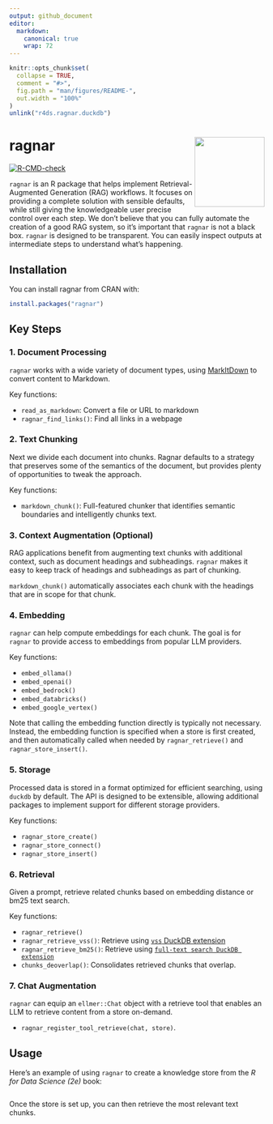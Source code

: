 ```yaml
---
output: github_document
editor:
  markdown:
    canonical: true
    wrap: 72
---
```


<!-- README.md is generated from README.Rmd. Please edit that file -->

```r
knitr::opts_chunk$set(
  collapse = TRUE,
  comment = "#>",
  fig.path = "man/figures/README-",
  out.width = "100%"
)
unlink("r4ds.ragnar.duckdb")
```

# ragnar <img src="man/figures/logo.png" align="right" height="138"/>

<!-- badges: start -->

[![R-CMD-check](https://github.com/tidyverse/ragnar/actions/workflows/R-CMD-check.yaml/badge.svg)](https://github.com/tidyverse/ragnar/actions/workflows/R-CMD-check.yaml)

<!-- badges: end -->

`ragnar` is an R package that helps implement Retrieval-Augmented
Generation (RAG) workflows. It focuses on providing a complete solution
with sensible defaults, while still giving the knowledgeable user
precise control over each step. We don't believe that you can fully
automate the creation of a good RAG system, so it's important that
`ragnar` is not a black box. `ragnar` is designed to be transparent. You
can easily inspect outputs at intermediate steps to understand what's
happening.

## Installation

You can install ragnar from CRAN with:

``` r
install.packages("ragnar")
```

## Key Steps

### 1. Document Processing

`ragnar` works with a wide variety of document types, using
[MarkItDown](https://github.com/microsoft/markitdown) to convert content
to Markdown.

Key functions:

-   `read_as_markdown`: Convert a file or URL to markdown
-   `ragnar_find_links()`: Find all links in a webpage

### 2. Text Chunking

Next we divide each document into chunks. Ragnar defaults to a strategy
that preserves some of the semantics of the document, but provides
plenty of opportunities to tweak the approach.

Key functions:

-   `markdown_chunk()`: Full-featured chunker that identifies semantic
    boundaries and intelligently chunks text.

### 3. Context Augmentation (Optional)

RAG applications benefit from augmenting text chunks with additional
context, such as document headings and subheadings. `ragnar` makes it
easy to keep track of headings and subheadings as part of chunking.

`markdown_chunk()` automatically associates each chunk with the headings
that are in scope for that chunk.

### 4. Embedding

`ragnar` can help compute embeddings for each chunk. The goal is for
`ragnar` to provide access to embeddings from popular LLM providers.

Key functions:

-   `embed_ollama()`
-   `embed_openai()`
-   `embed_bedrock()`
-   `embed_databricks()`
-   `embed_google_vertex()`

Note that calling the embedding function directly is typically not
necessary. Instead, the embedding function is specified when a store is
first created, and then automatically called when needed by
`ragnar_retrieve()` and `ragnar_store_insert()`.

### 5. Storage

Processed data is stored in a format optimized for efficient searching,
using `duckdb` by default. The API is designed to be extensible,
allowing additional packages to implement support for different storage
providers.

Key functions:

-   `ragnar_store_create()`
-   `ragnar_store_connect()`
-   `ragnar_store_insert()`

### 6. Retrieval

Given a prompt, retrieve related chunks based on embedding distance or
bm25 text search.

Key functions:

-   `ragnar_retrieve()`
-   `ragnar_retrieve_vss()`: Retrieve using [`vss` DuckDB
    extension](https://duckdb.org/docs/stable/core_extensions/vss)
-   `ragnar_retrieve_bm25()`: Retrieve using
    [`full-text search DuckDB extension`](https://duckdb.org/docs/stable/core_extensions/full_text_search)
-   `chunks_deoverlap()`: Consolidates retrieved chunks that overlap.

### 7. Chat Augmentation

`ragnar` can equip an `ellmer::Chat` object with a retrieve tool that
enables an LLM to retrieve content from a store on-demand.

-   `ragnar_register_tool_retrieve(chat, store)`.

## Usage

Here's an example of using `ragnar` to create a knowledge store from the
*R for Data Science (2e)* book:

```r
```

Once the store is set up, you can then retrieve the most relevant text
chunks.

```r
```
